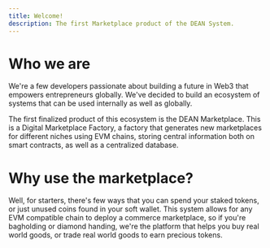 ```yaml
---
title: Welcome!
description: The first Marketplace product of the DEAN System.
---
```


# Who we are

We're a few developers passionate about building a future in Web3 that empowers entrepreneurs globally. We've decided to build an ecosystem of systems that can be used internally as well as globally.

The first finalized product of this ecosystem is the DEAN Marketplace. This is a Digital Marketplace Factory, a factory that generates new marketplaces for different niches using EVM chains, storing central information both on smart contracts, as well as a centralized database.

# Why use the marketplace?

Well, for starters, there's few ways that you can spend your staked tokens, or just unused coins found in your soft wallet. This system allows for any EVM compatible chain to deploy a commerce marketplace, so if you're bagholding or diamond handing, we're the platform that helps you buy real world goods, or trade real world goods to earn precious tokens.
